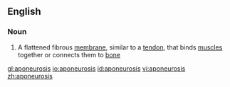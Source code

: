 ==English==

===Noun===
{{wikipedia}}
{{en-noun|aponeuroses}}

#{{anatomy}} A flattened fibrous [[membrane]], similar to a [[tendon]], that binds [[muscle]]s together or connects them to [[bone]]

[[gl:aponeurosis]]
[[io:aponeurosis]]
[[id:aponeurosis]]
[[vi:aponeurosis]]
[[zh:aponeurosis]]